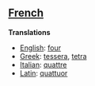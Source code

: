 ==[[French]]==

'''Translations'''

*[[English]]: [[four]]
*[[Greek]]: [[tessera]], [[tetra]]
*[[Italian]]: [[quattre]]
*[[Latin]]: [[quattuor]]